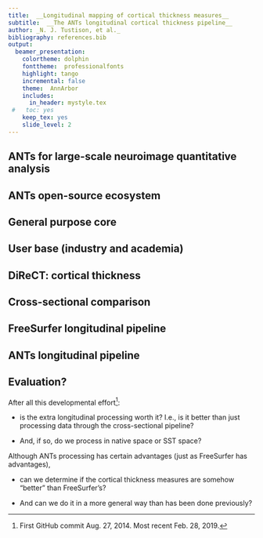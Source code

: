 ```yaml
---
title:  __Longitudinal mapping of cortical thickness measures__
subtitle:  __The ANTs longitudinal cortical thickness pipeline__
author: _N. J. Tustison, et al._
bibliography: references.bib
output:
  beamer_presentation:
    colortheme: dolphin
    fonttheme:  professionalfonts
    highlight: tango
    incremental: false
    theme:  AnnArbor
    includes:
      in_header: mystyle.tex
 #   toc: yes
    keep_tex: yes
    slide_level: 2
---
```


## ANTs for large-scale neuroimage quantitative analysis

\vspace*{-.225cm}
\hspace*{-.5cm}
\includegraphics[width=1.07\textwidth,height=0.92\textheight]{../../Figures/montage.pdf}

## ANTs open-source ecosystem

\usebackgroundtemplate{\includegraphics[width=\paperwidth,height=\paperheight]{}}

\vspace*{-.225cm}
\hspace*{-.5cm}
\includegraphics[width=1.07\textwidth,height=0.92\textheight]{../../Figures/antsEcosystem.pdf}

## General purpose core

\vspace*{-.225cm}
\hspace*{-.5cm}
\includegraphics[width=1.07\textwidth,height=0.92\textheight]{../../Figures/antsGeneralPurpose.pdf}

## User base (industry and academia)

\vspace*{-.225cm}
\hspace*{-.5cm}
\includegraphics[width=1.07\textwidth,height=0.92\textheight]{../../Figures/userbase.pdf}

## DiReCT:  cortical thickness

\usebackgroundtemplate{\includegraphics[width=\paperwidth,height=\paperheight]{}}

\vspace*{-.225cm}
\hspace*{-.5cm}
\includegraphics[width=1.085\textwidth,height=0.825\textheight]{../../Figures/direct.pdf}

\tiny
\begin{flushright}
{\em Large-Scale Evaluation of ANTs and FreeSurfer Cortical Thickness Measurements}. NeuroImage, 2014.
\end{flushright}

## Cross-sectional comparison

\centering
\includegraphics[width=0.925 \textwidth]{../../Figures/rfImportanceRegions.pdf}

## FreeSurfer longitudinal pipeline

\centering
\includegraphics[width=0.85 \textwidth]{../../Figures/FreeSurferLong.png}

## ANTs longitudinal pipeline

\centering
\includegraphics[width=0.99 \textwidth]{../../Figures/longitudinalPipeline.png}

## Evaluation?

After all this developmental effort[^0]:

* is the extra longitudinal processing worth it?  I.e., is it better than just processing data through the cross-sectional pipeline?

* And, if so, do we process in native space or SST space?

Although ANTs processing has certain advantages (just as FreeSurfer has advantages),

* can we determine if the cortical thickness measures are somehow "better" than FreeSurfer's?

* And can we do it in a more general way than has been done previously?

<!--
"Hey Mike, would you like to collaborate?"
-->

[^0]: First GitHub commit Aug. 27, 2014.  Most recent Feb. 28, 2019.